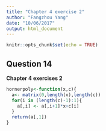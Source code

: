 ```yaml
---
title: "Chapter 4 exercise 2"
author: "Fangzhou Yang"
date: "10/06/2017"
output: html_document
---
```


```r
knitr::opts_chunk$set(echo = TRUE)
```

## Question 14
**Chapter 4 exercises 2**

```r
hornerpoly<-function(x,c){
  a<- matrix(0,length(x),length(c))
  for(i in (length(c)-1):1){
    a[,i] <- a[,i+1]*x+c[i]
  }
  return(a[,1])
}

```
